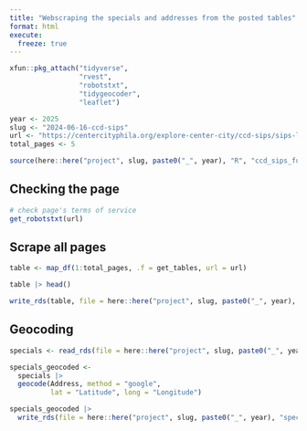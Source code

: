 ```yaml
---
title: "Webscraping the specials and addresses from the posted tables"
format: html
execute: 
  freeze: true
---
```


```r
xfun::pkg_attach("tidyverse", 
                 "rvest", 
                 "robotstxt", 
                 "tidygeocoder", 
                 "leaflet")
```

```r
year <- 2025
slug <- "2024-06-16-ccd-sips"
url <- "https://centercityphila.org/explore-center-city/ccd-sips/sips-list-view"
total_pages <- 5
```

```r
source(here::here("project", slug, paste0("_", year), "R", "ccd_sips_functions.R"))
```

## Checking the page

```r
# check page's terms of service
get_robotstxt(url)
```

## Scrape all pages

```r
table <- map_df(1:total_pages, .f = get_tables, url = url) 

table |> head()

write_rds(table, file = here::here("project", slug, paste0("_", year), "specialsScraped.Rds"))
```

## Geocoding

```r
specials <- read_rds(file = here::here("project", slug, paste0("_", year), "specialsScraped.Rds"))

specials_geocoded <- 
  specials |> 
  geocode(Address, method = "google", 
          lat = "Latitude", long = "Longitude")

specials_geocoded |> 
  write_rds(file = here::here("project", slug, paste0("_", year), "specialsGeocoded.Rds"))

```
